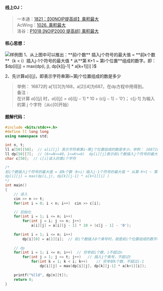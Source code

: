 
#### 线上OJ：
> 一本通：[1821：【00NOIP提高组】乘积最大](http://ybt.ssoier.cn:8088/problem_show.php?pid=1821)  
AcWing：[1026. 乘积最大](https://www.acwing.com/problem/content/description/1028/)  
洛谷：[P1018 [NOIP2000 提高组] 乘积最大](https://www.luogu.com.cn/problem/P1018)  


#### 核心思想：
<Image src="/image/00tg11.png" alt="样例图" width={420} height={240} /> 
1、从上图中可以推出：**前i个数** 插入j个符号的最大值 = **前k个数**（k < i）插入j-1个符号的最大值 * 从**第 K+1 ~ 第i个位置**组成的数字。即：  
$dp[i][j] = max(dp(i, j), dp[k][j-1] * a[k+1][i] )$  

2、先计算a[i][j]，即表示字符串第i~第j个位置组成的数是多少
> 举例： 16872的 a[1][3]为168，a[2][4]为687。在dp方程中用得到。  
备注 :  
在计算 $a[i][j]$ 时，$a[i][j] = a[i][j - 1] * 10 + (c[j - 1] - '0')$； c[j-1] 为输入的第 j 个字符（从c[0]开始）

#### 题解代码：
```cpp showLineNumbers {23,26,32}
#include <bits/stdc++.h>
#define ll long long
using namespace std;

int n, t;
ll a[50][50];  // a[i][j] 表示字符串第i~第j个位置组成的数是多少。举例： 16872的 a[1][3]为168，a[2][4]为687 
ll dp[50][7];  // (6<=N<=40，1<=K<=6)  dp[i][j]表示前i个数插入j个符号的最大值 
char c[50];  // c[i]读入的第i个字符 

/*
前i个数插入j个符号的最大值 = 前k个数（k<i）插入j-1个符号的最大值 * 从第 K+1 ~ 第i个位置组成的数字 
dp[i][j] = max(dp(i,j), dp[k][j-1] * a[k+1][i] ) 
*/ 
int main()
{
    // 读入 	
	cin >> n >> t;
	for(int i = 0; i < n; i++)  cin >> c[i];

	// 初始化 
	for(int i = 1; i <= n; i++) 
        for(int j = i; j <= n; j++)  
			a[i][j] = a[i][j - 1] * 10 + (c[j - 1] - '0'); 
    
	for(int i = 1; i <= n; i++) 
		dp[i][0] = a[1][i];  // 前i个数插入0个乘号时，就是前i个位置组成的数字本身 
	
	// dp
	for(int i = 1; i <= n; i++)  // 穷举前i个数，i不超过n 
		for(int j = 1; j <= t; j++)   // 插入j个乘号，不超过t 
			for(int k = 1; k < i; k++)    // 穷举前k个数，不超过i-1 
				dp[i][j] = max(dp[i][j], dp[k][j-1] * a[k+1][i]);
	
	printf("%lld", dp[n][t]);
	return 0;
} 
```